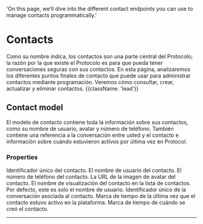   'On this page, we’ll dive into the different contact endpoints you can use to manage contacts programmatically.'

# Contacts

Como su nombre indica, los contactos son una parte central del Protocolo; la razón por la que existe el Protocolo es para que pueda tener conversaciones seguras con sus contactos. En esta página, analizaremos los diferentes puntos finales de contacto que puede usar para administrar contactos mediante programación. Veremos cómo consultar, crear, actualizar y eliminar contactos. {{className: 'lead'}}

## Contact model

El modelo de contacto contiene toda la información sobre sus contactos, como su nombre de usuario, avatar y número de teléfono. También contiene una referencia a la conversación entre usted y el contacto e información sobre cuándo estuvieron activos por última vez en Protocol.

### Properties

<Properties>
<Property name=" id "tipo= "cadena">
Identificador único del contacto.
</Property>
  <Property name="username" type="string">
  El nombre de usuario del contacto.
</Property>
  <Property name="phone_number" type="string">
  El número de teléfono del contacto.
</Property>
  <Property name="avatar_url" type="string">
  La URL de la imagen de avatar del contacto.
</Property>
  <Property name="display_name" type="string">
  El nombre de visualización del contacto en la lista de contactos. Por defecto, este es solo el
nombre de usuario.
</Property>
  <Property name="conversation_id" type="string">
  Identificador único de la conversación asociada al contacto.
</Property>
  <Property name="last_active_at" type="timestamp">
  Marca de tiempo de la última vez que el contacto estuvo activo en la plataforma.
</Property>
  <Property name="created_at" type="timestamp">
  Marca de tiempo de cuándo se creó el contacto.
</Property>
</Properties>

---
